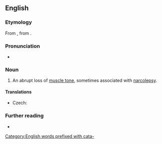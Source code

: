==English==
{{wikipedia}}

===Etymology===
From {{etyl|de|en}} {{m|de|Kataplexie}}, from {{etyl|grc|en}} {{m|grc|κατάπληξις}}.

===Pronunciation===
* {{IPA|en|/ˈkætəplɛksi/}}

===Noun===
{{en-noun|~}}

# {{lb|en|medicine}} An abrupt loss of [[muscle tone]], sometimes associated with [[narcolepsy]].

====Translations====
{{trans-top|abrupt loss of muscle tone}}
* Czech: {{t|cs|kataplexie|f}}
{{trans-mid}}
{{trans-bottom}}

===Further reading===
* {{R:OneLook}}

[[Category:English words prefixed with cata-]]